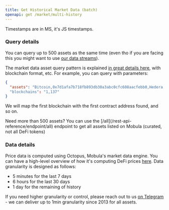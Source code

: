 ```yaml
---
title: Get Historical Market Data (batch)
openapi: get /market/multi-history
---
```


<Tip> Timestamps are in MS, it's JS timestamps. </Tip>

### Query details

You can query up to 500 assets as the same time (even tho if you are facing this you might want to use [our data streams](/rest-api-reference/beta/introduction_highlevel)).

The market data asset query pattern is explained [in great details here](/rest-api-reference/docs/market-asset-query), with blockchain format, etc.
For example, you can query with parameters:

```json
{
  "assets": "Bitcoin,0x7d1afa7b718fb893db30a3abc0cfc608aacfebb0,Hedera,0x23d29d30e35c5e8d321e1dc9a8a61bfd846d4c5c"
  "blockchains": "1,137"
}
```

We will map the first blockchain with the first contract address found, and so on.

<Tip>
  Need more than 500 assets? You can use the [/all](/rest-api-reference/endpoint/all)
  endpoint to get all assets listed on Mobula (curated, not all DeFi tokens)
</Tip>

### Data details

Price data is computed using Octopus, Mobula's market data engine. You can have a high-level overview of how it's computing DeFi prices [here](https://mirror.xyz/0x6483Ca5ac1EbC6eB08d36979d217db2572CbAad2/Lw8NSSjqR4JSzthKZQCfHLwD3NPGsuaAfHGMY1zi-WI).
Data granularity is designed as follows:

- 5 minutes for the last 7 days
- 6 hours for the last 30 days
- 1 day for the remaining of history

If you need higher granularity or control, please reach out to us [on Telegram](https://t.me/MobulaPartnerBot?start=Mobula_API_History) - we can deliver up to 1min granularity since 2013 for all assets.
